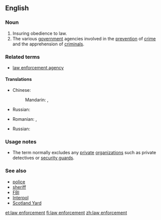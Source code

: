 ==English==
{{wikipedia}}

===Noun===
{{en-noun|head=[[law]] [[enforcement]]|-}}

# Insuring obedience to law.
# The various [[government]] agencies involved in the [[prevention]] of [[crime]] and the apprehension of [[criminal]]s.

===Related terms===
*[[law enforcement agency]]

====Translations====
{{trans-top|insuring obedience to law}}
* Chinese:
*: Mandarin: {{t+|cmn|執法|sc=Hani}}, {{t+|cmn|执法|tr=zhífǎ|sc=Hani}}
{{trans-mid}}
* Russian: {{t+|ru|правопримене́ние|n|sc=Cyrl}}
{{trans-bottom}}

{{trans-top|various government agencies involved in the prevention of crime and the apprehension of criminals}}
* Romanian: {{t|ro|organ juridic|n}}, {{t|ro|autoritate juridică|f}}
{{trans-mid}}
* Russian: {{t|ru|правоохрани́тельные о́рганы|m-p}}
{{trans-bottom}}

===Usage notes===
* The term normally excludes any [[private]] [[organization]]s such as private detectives or [[security guard]]s.

===See also===
* [[police]]
* [[sheriff]]
* [[FBI]]
* [[Interpol]]
* [[Scotland Yard]]

[[et:law enforcement]]
[[fi:law enforcement]]
[[zh:law enforcement]]